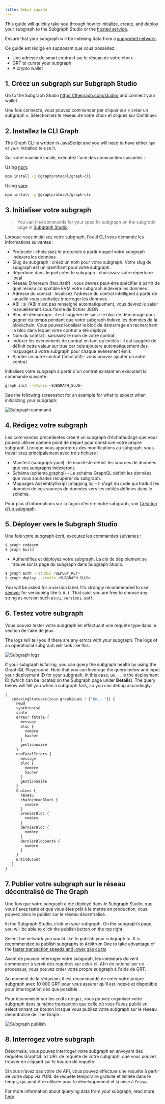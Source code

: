 ```yaml
---
title: Début rapide
---
```


This guide will quickly take you through how to initialize, create, and deploy your subgraph to the Subgraph Studio or the [hosted service](#hosted-service).

Ensure that your subgraph will be indexing data from a [supported network](/developing/supported-networks).

Ce guide est rédigé en supposant que vous possédez :

-   Une adresse de smart contract sur le réseau de votre choix
-   GRT to curate your subgraph
-   A crypto wallet

## 1.  Créez un subgraph sur Subgraph Studio

Go to the Subgraph Studio <https://thegraph.com/studio/> and connect your wallet.

Une fois connecté, vous pouvez commencer par cliquer sur « créer un subgraph ». Sélectionnez le réseau de votre choix et cliquez sur Continuer.

## 2.  Installez la CLI Graph

The Graph CLI is written in JavaScript and you will need to have either `npm` or `yarn` installed to use it.

Sur votre machine locale, exécutez l'une des commandes suivantes :

Using [npm](https://www.npmjs.com/):

```sh
npm install -g @graphprotocol/graph-cli
```

Using [yarn](https://yarnpkg.com/):

```sh
npm install -g @graphprotocol/graph-cli
```

## 3.  Initialiser votre subgraph

> You can find commands for your specific subgraph on the subgraph page in [Subgraph Studio](https://thegraph.com/studio/).

Lorsque vous initialisez votre subgraph, l'outil CLI vous demande les informations suivantes :

-   Protocole : choisissez le protocole à partir duquel votre subgraph indexera les données
-   Slug de subgraph : créez un nom pour votre subgraph. Votre slug de subgraph est un identifiant pour votre subgraph.
-   Répertoire dans lequel créer le subgraph : choisissez votre répertoire local
-   Réseau Ethereum (facultatif) : vous devrez peut-être spécifier à partir de quel réseau compatible EVM votre subgraph indexera les données
-   Adresse du contrat : localisez l'adresse du contrat intelligent à partir de laquelle vous souhaitez interroger les données
-   ABI : si l'ABI n'est pas renseigné automatiquement, vous devrez le saisir manuellement sous forme de fichier JSON
-   Bloc de démarrage : il est suggéré de saisir le bloc de démarrage pour gagner du temps pendant que votre subgraph indexe les données de la blockchain. Vous pouvez localiser le bloc de démarrage en recherchant le bloc dans lequel votre contrat a été déployé.
-   Nom du contrat : saisissez le nom de votre contrat
-   Indexer les événements de contrat en tant qu'entités : il est suggéré de définir cette valeur sur true car cela ajoutera automatiquement des mappages à votre subgraph pour chaque événement émis
-   Ajouter un autre contrat (facultatif) : vous pouvez ajouter un autre contrat

Initialisez votre subgraph à partir d'un contrat existant en exécutant la commande suivante :

```sh
graph init --studio <SUBGRAPH_SLUG>
```

See the following screenshot for an example for what to expect when initializing your subgraph:

![Subgraph command](/img/subgraph-init-example.png)

## 4.  Rédigez votre subgraph

Les commandes précédentes créent un subgraph d'échafaudage que vous pouvez utiliser comme point de départ pour construire votre propre subgraph. Lorsque vous apporterez des modifications au subgraph, vous travaillerez principalement avec trois fichiers :

-   Manifest (subgraph.yaml) : le manifeste définit les sources de données que vos subgraphs indexeront.
-   Schéma (schema.graphql) - Le schéma GraphQL définit les données que vous souhaitez récupérer du subgraph.
-   Mappages AssemblyScript (mapping.ts) - Il s'agit du code qui traduit les données de vos sources de données vers les entités définies dans le schéma.

Pour plus d'informations sur la façon d'écrire votre subgraph, voir [Création d'un subgraph](/developing/creating-a-subgraph).

## 5.  Déployer vers le Subgraph Studio

Une fois votre subgraph écrit, exécutez les commandes suivantes :

```sh
$ graph codegen
$ graph build
```

-   Authentifiez et déployez votre subgraph. La clé de déploiement se trouve sur la page du subgraph dans Subgraph Studio.

```sh
$ graph auth --studio <DEPLOY_KEY>
$ graph deploy --studio <SUBGRAPH_SLUG>
```

You will be asked for a version label. It's strongly recommended to use [semver](https://semver.org/) for versioning like `0.0.1`. That said, you are free to choose any string as version such as:`v1`, `version1`, `asdf`.

## 6.  Testez votre subgraph

Vous pouvez tester votre subgraph en effectuant une requête type dans la section de l'aire de jeux.

The logs will tell you if there are any errors with your subgraph. The logs of an operational subgraph will look like this:

![Subgraph logs](/img/subgraph-logs-image.png)

If your subgraph is failing, you can query the subgraph health by using the GraphiQL Playground. Note that you can leverage the query below and input your deployment ID for your subgraph. In this case, `Qm...` is the deployment ID (which can be located on the Subgraph page under **Details**). The query below will tell you when a subgraph fails, so you can debug accordingly:

```graphql
{
   indexingStatuses(sous-graphiques : ["Qm..."]) {
     nœud
     synchronisé
     santé
     erreur fatale {
       message
       bloc {
         nombre
         hacher
       }
       gestionnaire
     }
     nonFatalErrors {
       message
       bloc {
         nombre
         hacher
       }
       gestionnaire
     }
     Chaînes {
       réseau
       chaîneHeadBlock {
         nombre
       }
       premierBloc {
         nombre
       }
       dernierBloc {
         nombre
       }
       dernierBlocSanté {
         nombre
       }
     }
     EntitéCount
   }
}
```

## 7.  Publier votre subgraph sur le réseau décentralisé de The Graph

Une fois que votre subgraph a été déployé dans le Subgraph Studio, que vous l'avez testé et que vous êtes prêt à le mettre en production, vous pouvez alors le publier sur le réseau décentralisé.

In the Subgraph Studio, click on your subgraph. On the subgraph’s page, you will be able to click the publish button on the top right.

Select the network you would like to publish your subgraph to. It is recommended to publish subgraphs to Arbitrum One to take advantage of the [faster transaction speeds and lower gas costs](/arbitrum/arbitrum-faq).

Avant de pouvoir interroger votre subgraph, les indexeurs doivent commencer à servir des requêtes sur celui-ci. Afin de rationaliser ce processus, vous pouvez créer votre propre subgraph à l'aide de GRT.

Au moment de la rédaction, il est recommandé de créer votre propre subgraph avec 10 000 GRT pour vous assurer qu'il est indexé et disponible pour interrogation dès que possible.

Pour économiser sur les coûts de gaz, vous pouvez organiser votre subgraph dans la même transaction que celle où vous l'avez publié en sélectionnant ce bouton lorsque vous publiez votre subgraph sur le réseau décentralisé de The Graph :

![Subgraph publish](/img/publish-and-signal-tx.png)

## 8.  Interrogez votre subgraph

Désormais, vous pouvez interroger votre subgraph en envoyant des requêtes GraphQL à l'URL de requête de votre subgraph, que vous pouvez trouver en cliquant sur le bouton de requête.

Si vous n'avez pas votre clé API, vous pouvez effectuer une requête à partir de votre dapp via l'URL de requête temporaire gratuite et limitée dans le temps, qui peut être utilisée pour le développement et la mise à l'essai.

For more information about querying data from your subgraph, read more [here](../querying/querying-the-graph/).
